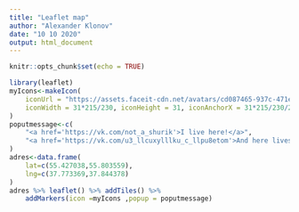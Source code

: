---
title: "Leaflet map"
author: "Alexander Klonov"
date: "10 10 2020"
output: html_document
---

```{r setup, include=FALSE}
knitr::opts_chunk$set(echo = TRUE)
```

```{r, echo=FALSE}
library(leaflet)
myIcons<-makeIcon(
    iconUrl = "https://assets.faceit-cdn.net/avatars/cd087465-937c-471e-9f44-8b092c63bc23_1560613353683.jpg",
    iconWidth = 31*215/230, iconHeight = 31, iconAnchorX = 31*215/230/2, iconAnchorY = 16
)
poputmessage<-c(
    "<a href='https://vk.com/not_a_shurik'>I live here!</a>",
    "<a href='https://vk.com/u3_llcuxylllku_c_llpu8etom'>And here lives my friend!</a>"
)
adres<-data.frame(
    lat=c(55.427038,55.803559),
    lng=c(37.773369,37.844378)
)
adres %>% leaflet() %>% addTiles() %>% 
    addMarkers(icon =myIcons ,popup = poputmessage) 

```
